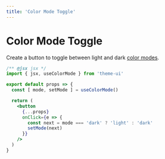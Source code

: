 ```yaml
---
title: 'Color Mode Toggle'
---
```


# Color Mode Toggle

Create a button to toggle between light and dark [color modes](/color-modes).

```jsx
/** @jsx jsx */
import { jsx, useColorMode } from 'theme-ui'

export default props => {
  const [ mode, setMode ] = useColorMode()

  return (
    <button
      {...props}
      onClick={e => {
        const next = mode === 'dark' ? 'light' : 'dark'
        setMode(next)
      }}
    />
  )
}
```
